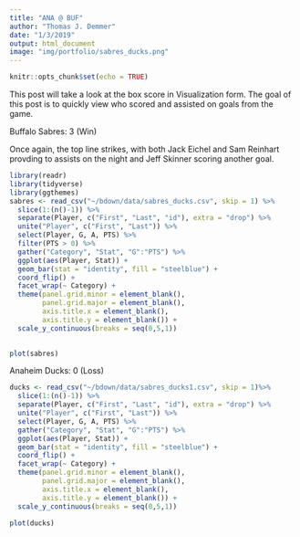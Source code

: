 ```yaml
---
title: "ANA @ BUF"
author: "Thomas J. Demmer"
date: "1/3/2019"
output: html_document
image: "img/portfolio/sabres_ducks.png"
---
```


```r
knitr::opts_chunk$set(echo = TRUE)
```

This post will take a look at the box score in Visualization form.  The goal of this post is to quickly view who scored and assisted on goals from the game.

Buffalo Sabres: 3 (Win)

Once again, the top line strikes, with both Jack Eichel and Sam Reinhart provding to assists on the night and Jeff Skinner scoring another goal.

```r
library(readr)
library(tidyverse)
library(ggthemes)
sabres <- read_csv("~/bdown/data/sabres_ducks.csv", skip = 1) %>%
  slice(1:(n()-1)) %>%
  separate(Player, c("First", "Last", "id"), extra = "drop") %>% 
  unite("Player", c("First", "Last")) %>%
  select(Player, G, A, PTS) %>% 
  filter(PTS > 0) %>%
  gather("Category", "Stat", "G":"PTS") %>%
  ggplot(aes(Player, Stat)) +
  geom_bar(stat = "identity", fill = "steelblue") +
  coord_flip() +
  facet_wrap(~ Category) +
  theme(panel.grid.minor = element_blank(),
        panel.grid.major = element_blank(),
        axis.title.x = element_blank(),
        axis.title.y = element_blank()) +
  scale_y_continuous(breaks = seq(0,5,1))
  
```

```r
plot(sabres)
```

Anaheim Ducks: 0 (Loss)
```r
ducks <- read_csv("~/bdown/data/sabres_ducks1.csv", skip = 1)%>%
  slice(1:(n()-1)) %>%
  separate(Player, c("First", "Last", "id"), extra = "drop") %>% 
  unite("Player", c("First", "Last")) %>% 
  select(Player, G, A, PTS) %>%
  gather("Category", "Stat", "G":"PTS") %>%
  ggplot(aes(Player, Stat)) +
  geom_bar(stat = "identity", fill = "steelblue") +
  coord_flip() +
  facet_wrap(~ Category) +
  theme(panel.grid.minor = element_blank(),
        panel.grid.major = element_blank(),
        axis.title.x = element_blank(),
        axis.title.y = element_blank()) +
  scale_y_continuous(breaks = seq(0,5,1)) 
```

```r
plot(ducks)
```



